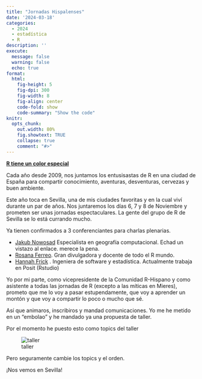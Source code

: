 ```yaml
---
title: "Jornadas Hispalenses"  
date: '2024-03-18'
categories: 
  - 2024
  - estadística
  - R
description: ''
execute: 
  message: false
  warning: false
  echo: true
format: 
  html: 
    fig-height: 5
    fig-dpi: 300
    fig-width: 8
    fig-align: center
    code-fold: show
    code-summary: "Show the code"
knitr:
  opts_chunk:
    out.width: 80%
    fig.showtext: TRUE
    collapse: true
    comment: "#>"
---
```


[**R tiene un color especial**](https://www.imus.us.es/congresos/IIIRqueR/)

Cada año desde 2009, nos juntamos los entusisastas de R en una ciudad de España 
para compartir conocimiento, aventuras, desventuras, cervezas y buen ambiente. 

Este año toca en Sevilla, una de mis ciudades favoritas y en la cual viví durante un par de años. 
Nos juntaremos los días 6, 7 y 8 de Noviembre y prometen ser unas jornadas espectaculares. La
gente del grupo de R de Sevilla se lo está currando mucho.

Ya tienen confirmados a 3 conferenciantes para charlas plenarias. 

* [Jakub Nowosad](https://jakubnowosad.com/) Especialista en geografía computacional. Echad un vistazo al enlace. merece la pena.
* [Rosana Ferreo](https://www.linkedin.com/in/rosanaferrero/?originalSubdoma). Gran divulgadora y docente de todo el R mundo.
* [Hannah Frick](https://www.frick.ws/) . Ingeniera de software y estadística. Actualmente trabaja en Posit (Rstudio)

Yo por mi parte, como vicepresidente de la Comunidad R-Hispano y como asistente a todas las jornadas 
de R (excepto a las míticas en Mieres), prometo que me lo voy a pasar estupendamente, que voy a aprender un montón
y que voy a compartir lo poco o mucho que sé. 

Así que animaros, inscribiros y mandad comunicaciones. Yo me he metido en un "embolao" y he mandado ya una propuesta de taller.

Por el momento he puesto esto como topics del taller

![taller](inferencia_causal_taller.png)

Pero seguramente cambie los topics y el orden. 

¡Nos vemos en Sevilla!




